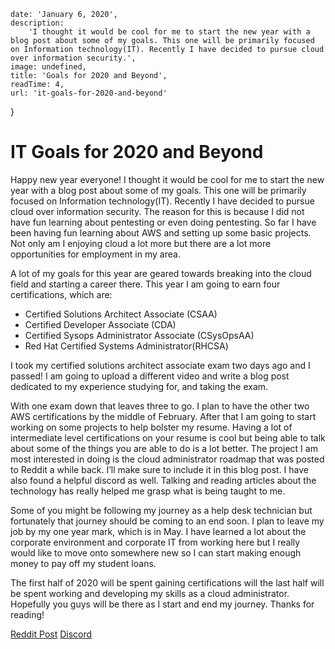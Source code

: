 
    date: 'January 6, 2020',
    description:
        'I thought it would be cool for me to start the new year with a blog post about some of my goals. This one will be primarily focused on Information technology(IT). Recently I have decided to pursue cloud over information security.',
    image: undefined,
    title: 'Goals for 2020 and Beyond',
    readTime: 4,
    url: 'it-goals-for-2020-and-beyond'
}

# IT Goals for 2020 and Beyond

Happy new year everyone! I thought it would be cool for me to start the new year with a blog post about some of my goals. This one will be primarily focused on Information technology(IT). Recently I have decided to pursue cloud over information security. The reason for this is because I did not have fun learning about pentesting or even doing pentesting. So far I have been having fun learning about AWS and setting up some basic projects. Not only am I enjoying cloud a lot more but there are a lot more opportunities for employment in my area.

A lot of my goals for this year are geared towards breaking into the cloud field and starting a career there. This year I am going to earn four certifications, which are:

-   Certified Solutions Architect Associate (CSAA)
-   Certified Developer Associate (CDA)
-   Certified Sysops Administrator Associate (CSysOpsAA)
-   Red Hat Certified Systems Administrator(RHCSA)

I took my certified solutions architect associate exam two days ago and I passed! I am going to upload a different video and write a blog post dedicated to my experience studying for, and taking the exam.

With one exam down that leaves three to go. I plan to have the other two AWS certifications by the middle of February. After that I am going to start working on some projects to help bolster my resume. Having a lot of intermediate level certifications on your resume is cool but being able to talk about some of the things you are able to do is a lot better. The project I am most interested in doing is the cloud administrator roadmap that was posted to Reddit a while back. I’ll make sure to include it in this blog post. I have also found a helpful discord as well. Talking and reading articles about the technology has really helped me grasp what is being taught to me.

Some of you might be following my journey as a help desk technician but fortunately that journey should be coming to an end soon. I plan to leave my job by my one year mark, which is in May. I have learned a lot about the corporate environment and corporate IT from working here but I really would like to move onto somewhere new so I can start making enough money to pay off my student loans.

The first half of 2020 will be spent gaining certifications will the last half will be spent working and developing my skills as a cloud administrator. Hopefully you guys will be there as I start and end my journey. Thanks for reading!

[Reddit Post](https://www.reddit.com/r/sysadmin/comments/8inzn5/so_you_want_to_learn_aws_aka_how_do_i_learn_to_be/)
[Discord](https://discord.gg/CkPpHV4)

